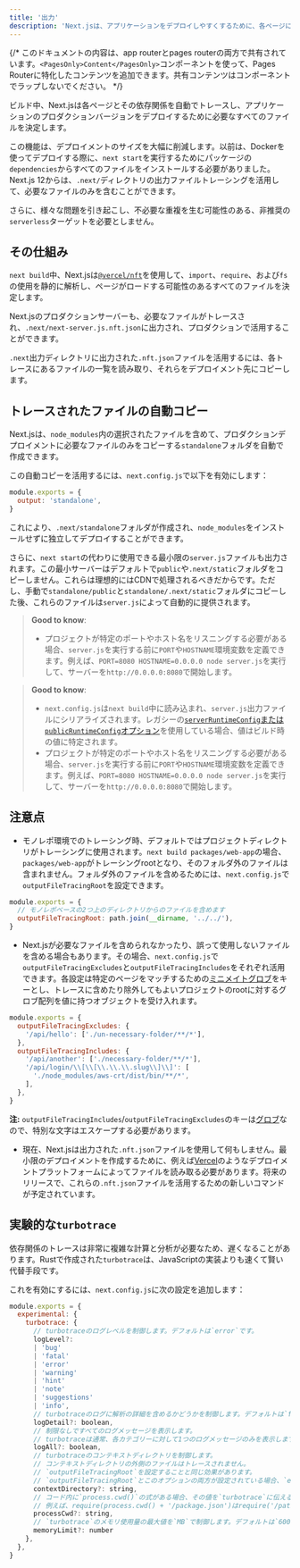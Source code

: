 ```yaml
---
title: '出力'
description: 'Next.jsは、アプリケーションをデプロイしやすくするために、各ページに必要なファイルを自動でトレースします。ここでその仕組みを学びましょう。'
---
```


{/* このドキュメントの内容は、app routerとpages routerの両方で共有されています。`<PagesOnly>Content</PagesOnly>`コンポーネントを使って、Pages Routerに特化したコンテンツを追加できます。共有コンテンツはコンポーネントでラップしないでください。 */}

ビルド中、Next.jsは各ページとその依存関係を自動でトレースし、アプリケーションのプロダクションバージョンをデプロイするために必要なすべてのファイルを決定します。

この機能は、デプロイメントのサイズを大幅に削減します。以前は、Dockerを使ってデプロイする際に、`next start`を実行するためにパッケージの`dependencies`からすべてのファイルをインストールする必要がありました。Next.js 12からは、`.next/`ディレクトリの出力ファイルトレーシングを活用して、必要なファイルのみを含むことができます。

さらに、様々な問題を引き起こし、不必要な重複を生む可能性のある、非推奨の`serverless`ターゲットを必要としません。

## その仕組み

`next build`中、Next.jsは[`@vercel/nft`](https://github.com/vercel/nft)を使用して、`import`、`require`、および`fs`の使用を静的に解析し、ページがロードする可能性のあるすべてのファイルを決定します。

Next.jsのプロダクションサーバーも、必要なファイルがトレースされ、`.next/next-server.js.nft.json`に出力され、プロダクションで活用することができます。

`.next`出力ディレクトリに出力された`.nft.json`ファイルを活用するには、各トレースにあるファイルの一覧を読み取り、それらをデプロイメント先にコピーします。

## トレースされたファイルの自動コピー

Next.jsは、`node_modules`内の選択されたファイルを含めて、プロダクションデプロイメントに必要なファイルのみをコピーする`standalone`フォルダを自動で作成できます。

この自動コピーを活用するには、`next.config.js`で以下を有効にします：

```js filename="next.config.js"
module.exports = {
  output: 'standalone',
}
```

これにより、`.next/standalone`フォルダが作成され、`node_modules`をインストールせずに独立してデプロイすることができます。

さらに、`next start`の代わりに使用できる最小限の`server.js`ファイルも出力されます。この最小サーバーはデフォルトで`public`や`.next/static`フォルダをコピーしません。これらは理想的にはCDNで処理されるべきだからです。ただし、手動で`standalone/public`と`standalone/.next/static`フォルダにコピーした後、これらのファイルは`server.js`によって自動的に提供されます。

<AppOnly>

> **Good to know**:
>
> - プロジェクトが特定のポートやホスト名をリスニングする必要がある場合、`server.js`を実行する前に`PORT`や`HOSTNAME`環境変数を定義できます。例えば、`PORT=8080 HOSTNAME=0.0.0.0 node server.js`を実行して、サーバーを`http://0.0.0.0:8080`で開始します。

</AppOnly>

<PagesOnly>

> **Good to know**:
>
> - `next.config.js`は`next build`中に読み込まれ、`server.js`出力ファイルにシリアライズされます。レガシーの[`serverRuntimeConfig`または`publicRuntimeConfig`オプション](/docs/pages/api-reference/next-config-js/runtime-configuration)を使用している場合、値はビルド時の値に特定されます。
> - プロジェクトが特定のポートやホスト名をリスニングする必要がある場合、`server.js`を実行する前に`PORT`や`HOSTNAME`環境変数を定義できます。例えば、`PORT=8080 HOSTNAME=0.0.0.0 node server.js`を実行して、サーバーを`http://0.0.0.0:8080`で開始します。

</PagesOnly>

## 注意点

- モノレポ環境でのトレーシング時、デフォルトではプロジェクトディレクトリがトレーシングに使用されます。`next build packages/web-app`の場合、`packages/web-app`がトレーシングrootとなり、そのフォルダ外のファイルは含まれません。フォルダ外のファイルを含めるためには、`next.config.js`で`outputFileTracingRoot`を設定できます。

```js filename="packages/web-app/next.config.js"
module.exports = {
  // モノレポベースの2つ上のディレクトリからのファイルを含めます
  outputFileTracingRoot: path.join(__dirname, '../../'),
}
```

- Next.jsが必要なファイルを含められなかったり、誤って使用しないファイルを含める場合もあります。その場合、`next.config.js`で`outputFileTracingExcludes`と`outputFileTracingIncludes`をそれぞれ活用できます。各設定は特定のページをマッチするための[ミニメイトグロブ](https://www.npmjs.com/package/minimatch)をキーとし、トレースに含めたり除外してもよいプロジェクトのrootに対するグロブ配列を値に持つオブジェクトを受け入れます。

```js filename="next.config.js"
module.exports = {
  outputFileTracingExcludes: {
    '/api/hello': ['./un-necessary-folder/**/*'],
  },
  outputFileTracingIncludes: {
    '/api/another': ['./necessary-folder/**/*'],
    '/api/login/\\[\\[\\.\\.\\.slug\\]\\]': [
      './node_modules/aws-crt/dist/bin/**/*',
    ],
  },
}
```

**注:** `outputFileTracingIncludes`/`outputFileTracingExcludes`のキーは[グロブ](https://www.npmjs.com/package/picomatch#basic-globbing)なので、特別な文字はエスケープする必要があります。

- 現在、Next.jsは出力された`.nft.json`ファイルを使用して何もしません。最小限のデプロイメントを作成するために、例えば[Vercel](https://vercel.com)のようなデプロイメントプラットフォームによってファイルを読み取る必要があります。将来のリリースで、これらの`.nft.json`ファイルを活用するための新しいコマンドが予定されています。

## 実験的な`turbotrace`

依存関係のトレースは非常に複雑な計算と分析が必要なため、遅くなることがあります。Rustで作成された`turbotrace`は、JavaScriptの実装よりも速くて賢い代替手段です。

これを有効にするには、`next.config.js`に次の設定を追加します：

```js filename="next.config.js"
module.exports = {
  experimental: {
    turbotrace: {
      // turbotraceのログレベルを制御します。デフォルトは`error`です。
      logLevel?:
      | 'bug'
      | 'fatal'
      | 'error'
      | 'warning'
      | 'hint'
      | 'note'
      | 'suggestions'
      | 'info',
      // turbotraceのログに解析の詳細を含めるかどうかを制御します。デフォルトは`false`です。
      logDetail?: boolean,
      // 制限なしですべてのログメッセージを表示します。
      // turbotraceは通常、各カテゴリーに対して1つのログメッセージのみを表示します。
      logAll?: boolean,
      // turbotraceのコンテキストディレクトリを制御します。
      // コンテキストディレクトリの外側のファイルはトレースされません。
      // `outputFileTracingRoot`を設定することと同じ効果があります。
      // `outputFileTracingRoot`とこのオプションの両方が設定されている場合、`experimental.turbotrace.contextDirectory`が使用されます。
      contextDirectory?: string,
      // コード内に`process.cwd()`の式がある場合、その値を`turbotrace`に伝えるためにこのオプションを設定できます。
      // 例えば、require(process.cwd() + '/package.json')はrequire('/path/to/cwd/package.json')としてトレースされます。
      processCwd?: string,
      // `turbotrace`のメモリ使用量の最大値を`MB`で制御します。デフォルトは`6000`です。
      memoryLimit?: number
    },
  },
}
```